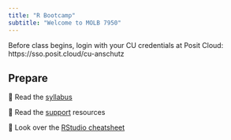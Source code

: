 ```yaml
---
title: "R Bootcamp"
subtitle: "Welcome to MOLB 7950"
---
```


::: callout-important
Before class begins, login with your CU credentials at Posit Cloud: https://sso.posit.cloud/cu-anschutz
:::

## Prepare

📖 Read the [syllabus](/course-info/syllabus.html)

📖 Read the [support](/course-info/support.html) resources

📖 Look over the [RStudio cheatsheet](https://rstudio.github.io/cheatsheets/html/rstudio-ide.html)